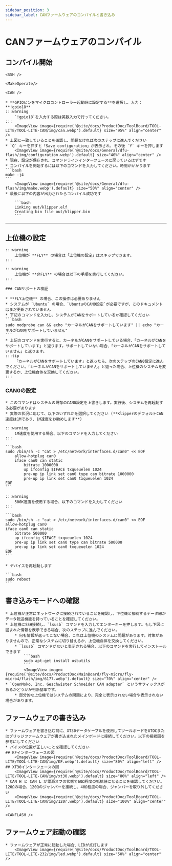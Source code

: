```yaml
---
sidebar_position: 3
sidebar_label: CANファームウェアのコンパイルと書き込み
---
```




# CANファームウェアのコンパイル

## コンパイル開始

    <SSH />

    <MakeOperate/>

    <CAN />

    * **GPIOピンをマイクロコントローラー起動時に設定する**を選択し、入力：**!gpio18**
    :::warning
        `!gpio18`を入力する際は英数入力で行ってください。
    :::
        <ImageView image={require('@site/docs/ProductDoc/ToolBoard/TOOL-LITE/TOOL-LITE-CAN/img/can.webp').default} size="95%" align="center" />
    * 上図と一致していることを確認し、問題なければ次のステップに進んでください
    * `Q` キーを押すと「Save configuration」が表示され、その後 `Y` キーを押します
        <ImageView image={require('@site/docs/General/dfu-flash/img/configuration.webp').default} size="40%" align="center" />
    * 現在、設定が保存され、コマンドラインインターフェースに戻っているはずです
    * コンパイルを開始するには以下のコマンドを入力してください。時間がかかります
    ```bash
    make -j4
    ```
        <ImageView image={require('@site/docs/General/dfu-flash/img/make.webp').default} size="50%" align="center" />
    * 最後に以下の内容が出力されたらコンパイル成功です

        ```bash
        Linking out/klipper.elf
        Creating bin file out/klipper.bin
        ```
---

## 上位機の設定
    :::warning
        上位機が **FLY** の場合は「上位機の設定」はスキップできます。
    :::

    :::warning
        上位機が **非FLY** の場合は以下の手順を実行してください。
    :::

    ### CANサポートの検証

    * **FLY上位機** の場合、この操作は必要ありません
    * システムが `Ubuntu` の場合、`UbuntuのCAN0設定`が必要ですが、このドキュメントはまだ更新されていません
    * 下記のコマンドを入力し、システムがCANをサポートしているか確認してください
    ```bash
    sudo modprobe can && echo "カーネルがCANをサポートしています" || echo "カーネルがCANをサポートしていません"
    ```
    * 上記のコマンドを実行すると、カーネルがCANをサポートしている場合、「カーネルがCANをサポートしています」と返ります。サポートしていない場合、「カーネルがCANをサポートしていません」と返ります。
    :::tip
        「カーネルがCANをサポートしています」と返ったら、次のステップのCAN0設定に進んでください。「カーネルがCANをサポートしていません」と返った場合、上位機のシステムを変更するか、上位機自体を交換してください。
    :::
   
   ### CAN0の設定

    * このコマンドはシステムの既存のCAN0設定を上書きします。実行後、システムを再起動する必要があります
    * 実際の状況に応じて、以下のいずれかを選択してください (**KlipperのデフォルトCAN速度は1Mであり、1M速度をお勧めします**)

    :::warning
        1M速度を使用する場合、以下のコマンドを入力してください
    :::

    ```bash
    sudo /bin/sh -c "cat > /etc/network/interfaces.d/can0" << EOF
        allow-hotplug can0
        iface can0 can static
            bitrate 1000000
            up ifconfig $IFACE txqueuelen 1024
            pre-up ip link set can0 type can bitrate 1000000
            pre-up ip link set can0 txqueuelen 1024
    EOF
    ```

    :::warning
        500K速度を使用する場合、以下のコマンドを入力してください
    :::

    ```bash
    sudo /bin/sh -c "cat > /etc/network/interfaces.d/can0" << EOF
    allow-hotplug can0
    iface can0 can static
        bitrate 500000
        up ifconfig $IFACE txqueuelen 1024
        pre-up ip link set can0 type can bitrate 500000
        pre-up ip link set can0 txqueuelen 1024
    EOF
    ```

    * デバイスを再起動します

    ```bash
    sudo reboot
    ```

## 書き込みモードへの確認
    * 上位機が正常にネットワークに接続されていることを確認し、下位機と接続するデータ線がデータ転送機能を持っていることを確認してください。
    * 上位機にSSH接続し、`lsusb` コマンドを入力してエンターキーを押します。もし下図に囲まれた情報を表示できる場合、次のステップに進んでください。
        * 何も情報が返ってこない場合、これは上位機のシステムに問題があります。対策がありませんので、正常なシステムに切り替えるか、上位機自体を交換してください。
        * `lsusb` コマンドがないと表示される場合、以下のコマンドを実行してインストールできます
            ```bash
            sudo apt-get install usbutils
            ```
            <ImageView image={require('@site/docs/ProductDoc/MainBoard/fly-micro/fly-micro4/flash/img/6177.webp').default} size="70%" align="center" /> 
    * `OpenMoko, Inc. Geschwister Schneider CAN adapter` というサフィックスがあるかどうかが判断基準です。
        * 部分的な上位機ではシステムの問題により、完全に表示されない場合や表示されない場合があります。

## ファームウェアの書き込み
    * ファームウェアを書き込む前に、XT30データケーブルを使用してツールボードをUTOCまたはブリッジファームウェアが書き込まれたメインボードに接続してください。以下の接続図を参考にしてください
    * バイスの位置が正しいことを確認してください
    ## KFインターフェースの図
        <ImageView image={require('@site/docs/ProductDoc/ToolBoard/TOOL-LITE/TOOL-LITE-CAN/img/KF.webp').default} size="80%" align="left" />
    ## XT30インターフェースの図
        <ImageView image={require('@site/docs/ProductDoc/ToolBoard/TOOL-LITE/TOOL-LITE-CAN/img/xt30.webp').default} size="80%" align="left" />
    * CAN H と CAN L が電源オフの状態で60Ω程度の抵抗値になることを確認してください。120Ωの場合、120Ωのジャンパーを接続し、40Ω程度の場合、ジャンパーを取り外してください
        <ImageView image={require('@site/docs/ProductDoc/ToolBoard/TOOL-LITE/TOOL-LITE-CAN/img/120r.webp').default} size="100%" align="center" />

    <CANFLASH />

## ファームウェア起動の確認

    * ファームウェアが正常に起動した場合、LEDが点灯します
        <ImageView image={require('@site/docs/ProductDoc/ToolBoard/TOOL-LITE/TOOL-LITE-232/img/led.webp').default} size="50%" align="center" />
